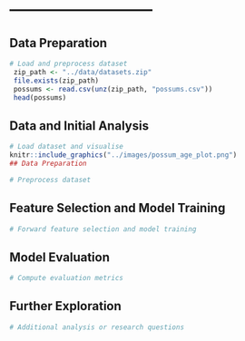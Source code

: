 
# ---------------------------

## Data Preparation

```r
# Load and preprocess dataset
 zip_path <- "../data/datasets.zip"
 file.exists(zip_path)
 possums <- read.csv(unz(zip_path, "possums.csv"))
 head(possums)
```

## Data and Initial Analysis

```r
# Load dataset and visualise
knitr::include_graphics("../images/possum_age_plot.png")
## Data Preparation


```

```r
# Preprocess dataset
```

## Feature Selection and Model Training

```r
# Forward feature selection and model training
```

## Model Evaluation

```r
# Compute evaluation metrics
```

## Further Exploration

```r
# Additional analysis or research questions
```
